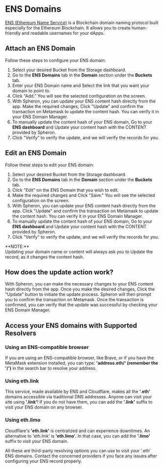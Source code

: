
# ENS Domains

[ENS (Ethereum Name Service)](https://ens.domains/) is a Blockchain domain naming protocol built especially for the Ethereum Blockchain. It allows you to create human-friendly and readable usernames for your dApps.

## Attach an ENS Domain

Follow these steps to configure your ENS domain:

1. Select your desired Bucket from the Storage dashboard.
2. Go to the **ENS Domains** tab in the **Domain** section under the **Buckets** tab.
3. Enter your ENS Domain name and Select the link that you want your domain to point to.
4. Click "Add." You will see the selected configuration on the screen.
5. With Spheron, you can update your ENS content hash directly from the app. Make the required changes, Click "Update" and confirm the transaction on Metamask to update the content hash. You can verify it in your ENS Domain Manager.
6. To manually update the content hash of your ENS domain, Go to your **ENS dashboard** and Update your content hash with the CONTENT provided by Spheron.
7. Click "Verify" to verify the update, and we will verify the records for you.

## Edit an ENS Domain

Follow these steps to edit your ENS domain:

1. Select your desired Bucket from the Storage dashboard.
2. Go to the **ENS Domains** tab in the **Domain** section under the **Buckets** tab.
3. Click "Edit" on the ENS Domain that you wish to edit.
4. Make the required changes and Click "Save." You will see the selected configuration on the screen.
5. With Spheron, you can update your ENS content hash directly from the app. Click "Update" and confirm the transaction on Metamask to update the content hash. You can verify it in your ENS Domain Manager.
6. To manually update the content hash of your ENS domain, Go to your **ENS dashboard** and Update your content hash with the CONTENT provided by Spheron.
7. Click "Verify" to verify the update, and we will verify the records for you.

<Callout type="info">
  **NOTE:** <br /> Updating your domain name or content will always ask you to
  Update the record, as it changes the content hash.
</Callout>

## How does the update action work?

With Spheron, you can make the necessary changes to your ENS content hash directly from the app.
Once you make the desired changes, Click the "Update" button to initiate the update process.
Spheron will then prompt you to confirm the transaction on Metamask.
Once the transaction is confirmed, you can verify that the update was successful by checking your ENS Domain Manager.

## Access your ENS domains with Supported Resolvers

### Using an ENS-compatible browser

If you are using an ENS-compatible browser, like Brave, or if you have the MetaMask extension installed, you can type: **'address.eth/' (remember the '/')** in the search bar to resolve your address.

### Using eth.link​

This service, made available by ENS and Cloudflare, makes all the **'.eth'** domains accessible via traditional DNS addresses. Anyone can visit your site using **'.link'**! If you do not have them, you can add the **'.link'** suffix to visit your ENS domain on any browser.

### Using eth.limo​

Cloudflare's **'eth.link'** is centralized and can experience downtimes. An alternative to 'eth.link' is **'eth.limo'.** In that case, you can add the **'.limo'** suffix to visit your ENS domain.

<Callout type="warning">
  All these are third-party resolving options you can use to visit your '.eth'
  ENS domains. Contact the concerned providers if you face any issues after
  configuring your ENS record properly.
</Callout>

<Navigation name="Storage ENS Domains" />

